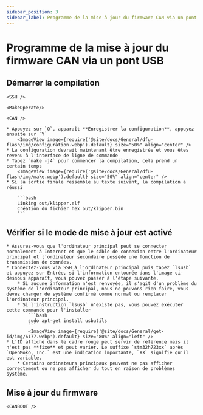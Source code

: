 ```yaml
---
sidebar_position: 3
sidebar_label: Programme de la mise à jour du firmware CAN via un pont USB
---
```




# Programme de la mise à jour du firmware CAN via un pont USB

## Démarrer la compilation

    <SSH />

    <MakeOperate/>

    <CAN />

    * Appuyez sur `Q`, apparaît **Enregistrer la configuration**, appuyez ensuite sur `Y`
        <ImageView image={require('@site/docs/General/dfu-flash/img/configuration.webp').default} size="50%" align="center" />
    * La configuration devrait maintenant être enregistrée et vous êtes revenu à l'interface de ligne de commande
    * Tapez `make -j4` pour commencer la compilation, cela prend un certain temps
        <ImageView image={require('@site/docs/General/dfu-flash/img/make.webp').default} size="50%" align="center" />
    * Si la sortie finale ressemble au texte suivant, la compilation a réussi

        ```bash
        Linking out/klipper.elf
        Création du fichier hex out/klipper.bin
        ```
## Vérifier si le mode de mise à jour est activé

    * Assurez-vous que l'ordinateur principal peut se connecter normalement à Internet et que le câble de connexion entre l'ordinateur principal et l'ordinateur secondaire possède une fonction de transmission de données.
    * Connectez-vous via SSH à l'ordinateur principal puis tapez `lsusb` et appuyez sur Entrée, si l'information entourée dans l'image ci-dessous apparaît, vous pouvez passer à l'étape suivante.
        * Si aucune information n'est renvoyée, il s'agit d'un problème du système de l'ordinateur principal, nous ne pouvons rien faire, vous devez changer de système confirmé comme normal ou remplacer l'ordinateur principal.
        * Si l'instruction `lsusb` n'existe pas, vous pouvez exécuter cette commande pour l'installer
            ```bash
            sudo apt-get install usbutils
            ```
            <ImageView image={require('@site/docs/General/get-id/img/6177.webp').default} size="80%" align="left" /> 
    * L'ID affiché dans le cadre rouge peut servir de référence mais il n'est pas **fixe** et peut varier. Le suffixe `stm32h723xx` après `OpenMoko, Inc.` est une indication importante, `XX` signifie qu'il est variable.
        * Certains ordinateurs principaux peuvent ne pas afficher correctement ou ne pas afficher du tout en raison de problèmes système.

## Mise à jour du firmware


    <CANBOOT />

